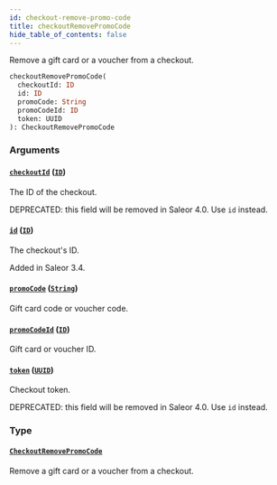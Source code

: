 ```yaml
---
id: checkout-remove-promo-code
title: checkoutRemovePromoCode
hide_table_of_contents: false
---
```


Remove a gift card or a voucher from a checkout.

```graphql
checkoutRemovePromoCode(
  checkoutId: ID
  id: ID
  promoCode: String
  promoCodeId: ID
  token: UUID
): CheckoutRemovePromoCode
```

### Arguments

#### [`checkoutId`](#) ([`ID`](../../../developer/api-reference/scalars/id))

The ID of the checkout.

DEPRECATED: this field will be removed in Saleor 4.0. Use `id` instead.

#### [`id`](#) ([`ID`](../../../developer/api-reference/scalars/id))

The checkout's ID.

Added in Saleor 3.4.

#### [`promoCode`](#) ([`String`](../../../developer/api-reference/scalars/string))

Gift card code or voucher code.

#### [`promoCodeId`](#) ([`ID`](../../../developer/api-reference/scalars/id))

Gift card or voucher ID.

#### [`token`](#) ([`UUID`](../../../developer/api-reference/scalars/uuid))

Checkout token.

DEPRECATED: this field will be removed in Saleor 4.0. Use `id` instead.

### Type

#### [`CheckoutRemovePromoCode`](../../../developer/api-reference/objects/checkout-remove-promo-code)

Remove a gift card or a voucher from a checkout.
